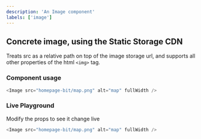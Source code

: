 ```yaml
---
description: 'An Image component'
labels: ['image']
---
```



## Concrete image, using the Static Storage CDN

Treats src as a relative path on top of the image storage url, and supports all other properties of the html `<img>` tag.

### Component usage

```js
<Image src="homepage-bit/map.png" alt="map" fullWidth />
```

### Live Playground

Modify the props to see it change live

```js live
<Image src="homepage-bit/map.png" alt="map" fullWidth />
```

